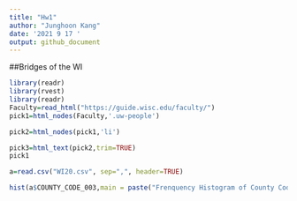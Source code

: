 ```yaml
---
title: "Hw1"
author: "Junghoon Kang"
date: '2021 9 17 '
output: github_document
---
```

##Bridges of the WI
```r
library(readr)
library(rvest)
library(readr)
Faculty=read_html("https://guide.wisc.edu/faculty/")
pick1=html_nodes(Faculty,'.uw-people')

```

```R
pick2=html_nodes(pick1,'li')

pick3=html_text(pick2,trim=TRUE)
pick1

```



```r
a=read.csv("WI20.csv", sep=",", header=TRUE)

hist(a$COUNTY_CODE_003,main = paste("Frenquency Histogram of County Code"))

```